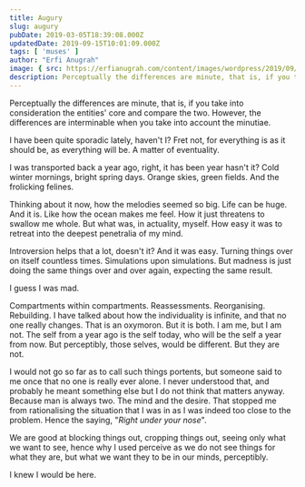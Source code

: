 ```yaml
---
title: Augury
slug: augury
pubDate: 2019-03-05T18:39:08.000Z
updatedDate: 2019-09-15T10:01:09.000Z
tags: [ 'muses' ]
author: "Erfi Anugrah"
image: { src: https://erfianugrah.com/content/images/wordpress/2019/09/1-3.jpg, alt: augury_1 }
description: Perceptually the differences are minute, that is, if you take into consideration the entities' core and compare the two. However, the differences are interminable when you take into account the minutiae.
---
```


Perceptually the differences are minute, that is, if you take into consideration the entities' core and compare the two. However, the differences are interminable when you take into account the minutiae.

I have been quite sporadic lately, haven't I? Fret not, for everything is as it should be, as everything will be. A matter of eventuality.

I was transported back a year ago, right, it has been year hasn't it? Cold winter mornings, bright spring days. Orange skies, green fields. And the frolicking felines.

Thinking about it now, how the melodies seemed so big. Life can be huge. And it is. Like how the ocean makes me feel. How it just threatens to swallow me whole. But what was, in actuality, myself. How easy it was to retreat into the deepest penetralia of my mind.

Introversion helps that a lot, doesn't it? And it was easy. Turning things over on itself countless times. Simulations upon simulations. But madness is just doing the same things over and over again, expecting the same result.

I guess I was mad.

Compartments within compartments. Reassessments. Reorganising. Rebuilding. I have talked about how the individuality is infinite, and that no one really changes. That is an oxymoron. But it is both. I am me, but I am not. The self from a year ago is the self today, who will be the self a year from now. But perceptibly, those selves, would be different. But they are not.

I would not go so far as to call such things portents, but someone said to me once that no one is really ever alone. I never understood that, and probably he meant something else but I do not think that matters anyway. Because man is always two. The mind and the desire. That stopped me from rationalising the situation that I was in as I was indeed too close to the problem. Hence the saying, "*Right under your nose*".

We are good at blocking things out, cropping things out, seeing only what we want to see, hence why I used perceive as we do not see things for what they are, but what we want they to be in our minds, perceptibly.

I knew I would be here.

